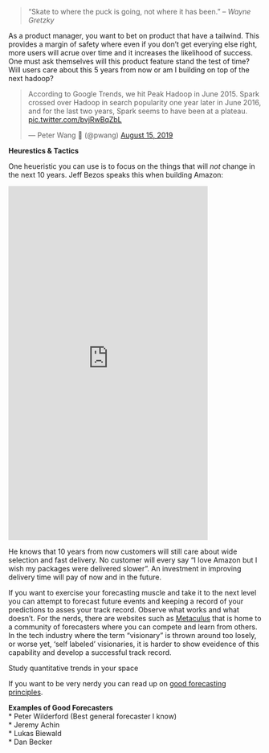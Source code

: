 > "Skate to where the puck is going, not where it has been."
> -- <cite>Wayne Gretzky</cite>

As a product manager, you want to bet on product that have a tailwind. This provides a margin of safety where even if you don't get everying else right, more users will acrue over time and it increases the likelihood of success. One must ask themselves will this product feature stand the test of time? Will users care about this 5 years from now or am I building on top of the next hadoop?

<blockquote class="twitter-tweet"><p lang="en" dir="ltr">According to Google Trends, we hit Peak Hadoop in June 2015. Spark crossed over Hadoop in search popularity one year later in June 2016, and for the last two years, Spark seems to have been at a plateau. <a href="https://t.co/bvjRwBqZbL">pic.twitter.com/bvjRwBqZbL</a></p>&mdash; Peter Wang 🦋 (@pwang) <a href="https://twitter.com/pwang/status/1162125944825548800?ref_src=twsrc%5Etfw">August 15, 2019</a></blockquote> <script async src="https://platform.twitter.com/widgets.js" charset="utf-8"></script>

**Heurestics & Tactics**

One heueristic you can use is to focus on the things that will *not* change in the next 10 years. Jeff Bezos speaks this when building Amazon:

<iframe width="397" height="705" src="https://www.youtube.com/embed/yCEX_Q5O0CI" title="What’s Going to CHANGE in the Next 10 Years? | Jeff Bezos" frameborder="0" allow="accelerometer; autoplay; clipboard-write; encrypted-media; gyroscope; picture-in-picture; web-share" allowfullscreen></iframe>

 He knows that 10 years from now customers will still care about wide selection and fast delivery. No customer will every say "I love Amazon but I wish my packages were delivered slower". An investment in improving delivery time will pay of now and in the future. 

If you want to  exercise your forecasting muscle and take it to the next level you can attempt to forecast future events and keeping a record of your predictions to asses your track record. Observe what works and what doesn't. For the nerds, there are websites such as [Metaculus](https://www.metaculus.com/home/) that is home to a community of forecasters where you can compete and learn from others. In the tech industry where the term "visionary" is thrown around too losely, or worse yet, 'self labeled' visionaries, it is harder to show eveidence of this capability and develop a successful track record. 

Study quantitative trends in your space

If you want to be very nerdy you can read up on [good forecasting principles](https://iveksl2.github.io/ds_book/forecasting.html). 

**Examples of Good Forecasters**  
  * Peter Wilderford  (Best general forecaster I know) <br>
  * Jeremy Achin  
  * Lukas Biewald  
  * Dan Becker  